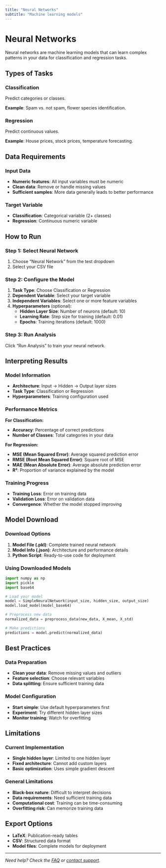 ```yaml
---
title: "Neural Networks"
subtitle: "Machine learning models"
---
```


# Neural Networks

Neural networks are machine learning models that can learn complex patterns in your data for classification and regression tasks.

## Types of Tasks

### Classification
Predict categories or classes.

**Example**: Spam vs. not spam, flower species identification.

### Regression
Predict continuous values.

**Example**: House prices, stock prices, temperature forecasting.

## Data Requirements

### Input Data

- **Numeric features**: All input variables must be numeric
- **Clean data**: Remove or handle missing values
- **Sufficient samples**: More data generally leads to better performance

### Target Variable

- **Classification**: Categorical variable (2+ classes)
- **Regression**: Continuous numeric variable

## How to Run

### Step 1: Select Neural Network
1. Choose "Neural Network" from the test dropdown
2. Select your CSV file

### Step 2: Configure the Model
1. **Task Type**: Choose Classification or Regression
2. **Dependent Variable**: Select your target variable
3. **Independent Variables**: Select one or more feature variables
4. **Hyperparameters** (optional):
   - **Hidden Layer Size**: Number of neurons (default: 10)
   - **Learning Rate**: Step size for training (default: 0.01)
   - **Epochs**: Training iterations (default: 1000)

### Step 3: Run Analysis
Click "Run Analysis" to train your neural network.

## Interpreting Results

### Model Information

- **Architecture**: Input → Hidden → Output layer sizes
- **Task Type**: Classification or Regression
- **Hyperparameters**: Training configuration used

### Performance Metrics

**For Classification:**

- **Accuracy**: Percentage of correct predictions
- **Number of Classes**: Total categories in your data

**For Regression:**

- **MSE (Mean Squared Error)**: Average squared prediction error
- **RMSE (Root Mean Squared Error)**: Square root of MSE
- **MAE (Mean Absolute Error)**: Average absolute prediction error
- **R²**: Proportion of variance explained by the model

### Training Progress

- **Training Loss**: Error on training data
- **Validation Loss**: Error on validation data
- **Convergence**: Whether the model stopped improving

## Model Download

### Download Options

1. **Model File (.pkl)**: Complete trained neural network
2. **Model Info (.json)**: Architecture and performance details
3. **Python Script**: Ready-to-use code for deployment

### Using Downloaded Models
```python
import numpy as np
import pickle
import base64

# Load your model
model = SimpleNeuralNetwork(input_size, hidden_size, output_size)
model.load_model(model_base64)

# Preprocess new data
normalized_data = preprocess_data(new_data, X_mean, X_std)

# Make predictions
predictions = model.predict(normalized_data)
```

## Best Practices

### Data Preparation

- **Clean your data**: Remove missing values and outliers
- **Feature selection**: Choose relevant variables
- **Data splitting**: Ensure sufficient training data

### Model Configuration

- **Start simple**: Use default hyperparameters first
- **Experiment**: Try different hidden layer sizes
- **Monitor training**: Watch for overfitting

## Limitations

### Current Implementation

- **Single hidden layer**: Limited to one hidden layer
- **Fixed architecture**: Cannot add custom layers
- **Basic optimization**: Uses simple gradient descent

### General Limitations

- **Black-box nature**: Difficult to interpret decisions
- **Data requirements**: Need sufficient training data
- **Computational cost**: Training can be time-consuming
- **Overfitting risk**: Can memorize training data

## Export Options

- **LaTeX**: Publication-ready tables
- **CSV**: Structured data format
- **Model files**: Complete models for deployment

---

*Need help? Check the [FAQ](../help/faq.qmd) or [contact support](https://statisticskit.com).* 